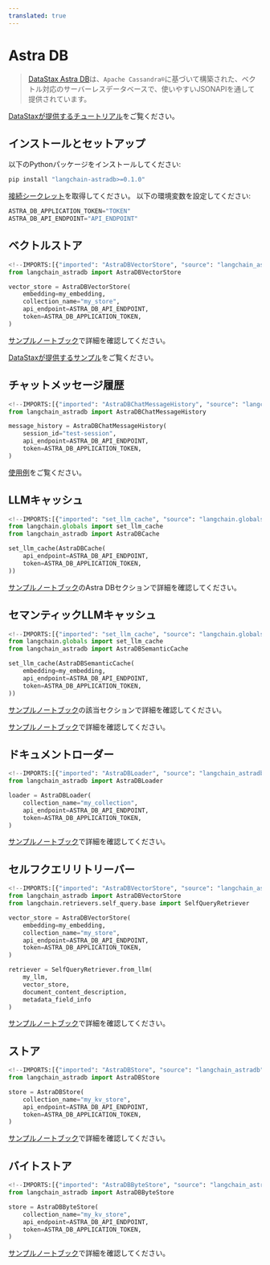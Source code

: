 ```yaml
---
translated: true
---
```


# Astra DB

> [DataStax Astra DB](https://docs.datastax.com/en/astra/home/astra.html)は、`Apache Cassandra®`に基づいて構築された、ベクトル対応のサーバーレスデータベースで、使いやすいJSONAPIを通して提供されています。

[DataStaxが提供するチュートリアル](https://docs.datastax.com/en/astra/astra-db-vector/tutorials/chatbot.html)をご覧ください。

## インストールとセットアップ

以下のPythonパッケージをインストールしてください:

```bash
pip install "langchain-astradb>=0.1.0"
```

[接続シークレット](https://docs.datastax.com/en/astra/astra-db-vector/get-started/quickstart.html)を取得してください。
以下の環境変数を設定してください:

```python
ASTRA_DB_APPLICATION_TOKEN="TOKEN"
ASTRA_DB_API_ENDPOINT="API_ENDPOINT"
```

## ベクトルストア

```python
<!--IMPORTS:[{"imported": "AstraDBVectorStore", "source": "langchain_astradb", "docs": "https://api.python.langchain.com/en/latest/vectorstores/langchain_astradb.vectorstores.AstraDBVectorStore.html", "title": "Astra DB"}]-->
from langchain_astradb import AstraDBVectorStore

vector_store = AstraDBVectorStore(
    embedding=my_embedding,
    collection_name="my_store",
    api_endpoint=ASTRA_DB_API_ENDPOINT,
    token=ASTRA_DB_APPLICATION_TOKEN,
)
```

[サンプルノートブック](/docs/integrations/vectorstores/astradb)で詳細を確認してください。

[DataStaxが提供するサンプル](https://docs.datastax.com/en/astra/astra-db-vector/integrations/langchain.html)をご覧ください。

## チャットメッセージ履歴

```python
<!--IMPORTS:[{"imported": "AstraDBChatMessageHistory", "source": "langchain_astradb", "docs": "https://api.python.langchain.com/en/latest/chat_message_histories/langchain_astradb.chat_message_histories.AstraDBChatMessageHistory.html", "title": "Astra DB"}]-->
from langchain_astradb import AstraDBChatMessageHistory

message_history = AstraDBChatMessageHistory(
    session_id="test-session",
    api_endpoint=ASTRA_DB_API_ENDPOINT,
    token=ASTRA_DB_APPLICATION_TOKEN,
)
```

[使用例](/docs/integrations/memory/astradb_chat_message_history#example)をご覧ください。

## LLMキャッシュ

```python
<!--IMPORTS:[{"imported": "set_llm_cache", "source": "langchain.globals", "docs": "https://api.python.langchain.com/en/latest/globals/langchain.globals.set_llm_cache.html", "title": "Astra DB"}, {"imported": "AstraDBCache", "source": "langchain_astradb", "docs": "https://api.python.langchain.com/en/latest/cache/langchain_astradb.cache.AstraDBCache.html", "title": "Astra DB"}]-->
from langchain.globals import set_llm_cache
from langchain_astradb import AstraDBCache

set_llm_cache(AstraDBCache(
    api_endpoint=ASTRA_DB_API_ENDPOINT,
    token=ASTRA_DB_APPLICATION_TOKEN,
))
```

[サンプルノートブック](/docs/integrations/llms/llm_caching#astra-db-caches)のAstra DBセクションで詳細を確認してください。

## セマンティックLLMキャッシュ

```python
<!--IMPORTS:[{"imported": "set_llm_cache", "source": "langchain.globals", "docs": "https://api.python.langchain.com/en/latest/globals/langchain.globals.set_llm_cache.html", "title": "Astra DB"}, {"imported": "AstraDBSemanticCache", "source": "langchain_astradb", "docs": "https://api.python.langchain.com/en/latest/cache/langchain_astradb.cache.AstraDBSemanticCache.html", "title": "Astra DB"}]-->
from langchain.globals import set_llm_cache
from langchain_astradb import AstraDBSemanticCache

set_llm_cache(AstraDBSemanticCache(
    embedding=my_embedding,
    api_endpoint=ASTRA_DB_API_ENDPOINT,
    token=ASTRA_DB_APPLICATION_TOKEN,
))
```

[サンプルノートブック](/docs/integrations/llms/llm_caching#astra-db-caches)の該当セクションで詳細を確認してください。

[サンプルノートブック](/docs/integrations/memory/astradb_chat_message_history)で詳細を確認してください。

## ドキュメントローダー

```python
<!--IMPORTS:[{"imported": "AstraDBLoader", "source": "langchain_astradb", "docs": "https://api.python.langchain.com/en/latest/document_loaders/langchain_astradb.document_loaders.AstraDBLoader.html", "title": "Astra DB"}]-->
from langchain_astradb import AstraDBLoader

loader = AstraDBLoader(
    collection_name="my_collection",
    api_endpoint=ASTRA_DB_API_ENDPOINT,
    token=ASTRA_DB_APPLICATION_TOKEN,
)
```

[サンプルノートブック](/docs/integrations/document_loaders/astradb)で詳細を確認してください。

## セルフクエリリトリーバー

```python
<!--IMPORTS:[{"imported": "AstraDBVectorStore", "source": "langchain_astradb", "docs": "https://api.python.langchain.com/en/latest/vectorstores/langchain_astradb.vectorstores.AstraDBVectorStore.html", "title": "Astra DB"}, {"imported": "SelfQueryRetriever", "source": "langchain.retrievers.self_query.base", "docs": "https://api.python.langchain.com/en/latest/retrievers/langchain.retrievers.self_query.base.SelfQueryRetriever.html", "title": "Astra DB"}]-->
from langchain_astradb import AstraDBVectorStore
from langchain.retrievers.self_query.base import SelfQueryRetriever

vector_store = AstraDBVectorStore(
    embedding=my_embedding,
    collection_name="my_store",
    api_endpoint=ASTRA_DB_API_ENDPOINT,
    token=ASTRA_DB_APPLICATION_TOKEN,
)

retriever = SelfQueryRetriever.from_llm(
    my_llm,
    vector_store,
    document_content_description,
    metadata_field_info
)
```

[サンプルノートブック](/docs/integrations/retrievers/self_query/astradb)で詳細を確認してください。

## ストア

```python
<!--IMPORTS:[{"imported": "AstraDBStore", "source": "langchain_astradb", "docs": "https://api.python.langchain.com/en/latest/storage/langchain_astradb.storage.AstraDBStore.html", "title": "Astra DB"}]-->
from langchain_astradb import AstraDBStore

store = AstraDBStore(
    collection_name="my_kv_store",
    api_endpoint=ASTRA_DB_API_ENDPOINT,
    token=ASTRA_DB_APPLICATION_TOKEN,
)
```

[サンプルノートブック](/docs/integrations/stores/astradb#astradbstore)で詳細を確認してください。

## バイトストア

```python
<!--IMPORTS:[{"imported": "AstraDBByteStore", "source": "langchain_astradb", "docs": "https://api.python.langchain.com/en/latest/storage/langchain_astradb.storage.AstraDBByteStore.html", "title": "Astra DB"}]-->
from langchain_astradb import AstraDBByteStore

store = AstraDBByteStore(
    collection_name="my_kv_store",
    api_endpoint=ASTRA_DB_API_ENDPOINT,
    token=ASTRA_DB_APPLICATION_TOKEN,
)
```

[サンプルノートブック](/docs/integrations/stores/astradb#astradbbytestore)で詳細を確認してください。
